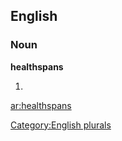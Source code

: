 
==English==

===Noun===
'''healthspans'''

# {{plural of|[[healthspan]]}}

[[Category:English plurals]]

[[ar:healthspans]]